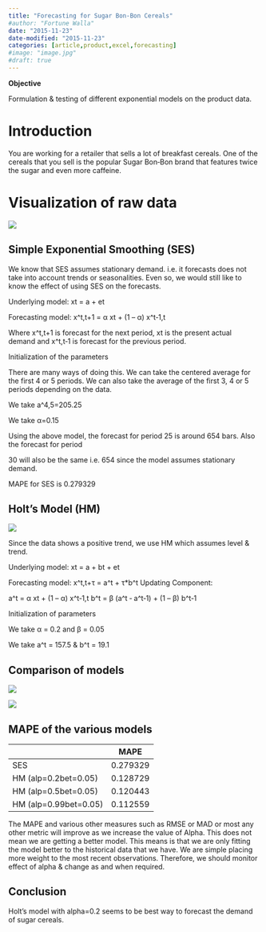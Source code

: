 ```yaml
---
title: "Forecasting for Sugar Bon‐Bon Cereals"
#author: "Fortune Walla"
date: "2015-11-23"
date-modified: "2015-11-23"
categories: [article,product,excel,forecasting]
#image: "image.jpg"
#draft: true
---
```


**Objective**

Formulation & testing of different exponential models on the product data.

# Introduction 

You are working for a retailer that sells a lot of breakfast cereals. One of the
cereals that you sell is the popular Sugar Bon‐Bon brand that features twice the
sugar and even more caffeine.

# Visualization of raw data 

![](fig1.jpg)

## Simple Exponential Smoothing (SES) 

We know that SES assumes stationary demand. i.e. it forecasts does not take into
account trends or seasonalities. Even so, we would still like to know the effect
of using SES on the forecasts.

Underlying model: xt = a + et

Forecasting model: x\^t,t+1 = α xt + (1 – α) x\^t‐1,t

Where x\^t,t+1 is forecast for the next period, xt is the present actual demand
and x\^t,t‐1 is forecast for the previous period.

Initialization of the parameters

There are many ways of doing this. We can take the centered average for the
first 4 or 5 periods. We can also take the average of the first 3, 4 or 5
periods depending on the data.

We take a\^4,5=205.25

We take α=0.15

Using the above model, the forecast for period 25 is around 654 bars. Also the
forecast for period

30 will also be the same i.e. 654 since the model assumes stationary demand.

MAPE for SES is 0.279329

## Holt’s Model (HM) 

![](fig2.jpg)

Since the data shows a positive trend, we use HM which assumes level & trend.

Underlying model: xt = a + bt + et

Forecasting model: x\^t,t+τ = a\^t + τ\*b\^t Updating Component:

a\^t = α xt + (1 – α) x\^t‐1,t b\^t = β (a\^t ‐ a\^t‐1) + (1 – β) b\^t‐1

Initialization of parameters

We take α = 0.2 and β = 0.05

We take a\^t = 157.5 & b\^t = 19.1

## Comparison of models 

![](fig3.jpg)

![](fig4.jpg)

## MAPE of the various models 

|                       | MAPE     |
|-----------------------|----------|
| SES                   | 0.279329 |
| HM (alp=0.2bet=0.05)  | 0.128729 |
| HM (alp=0.5bet=0.05)  | 0.120443 |
| HM (alp=0.99bet=0.05) | 0.112559 |

The MAPE and various other measures such as RMSE or MAD or most any other metric
will improve as we increase the value of Alpha. This does not mean we are
getting a better model. This means is that we are only fitting the model better
to the historical data that we have. We are simple placing more weight to the
most recent observations. Therefore, we should monitor effect of alpha & change
as and when required.

## Conclusion 

Holt’s model with alpha=0.2 seems to be best way to forecast the demand of sugar
cereals.
